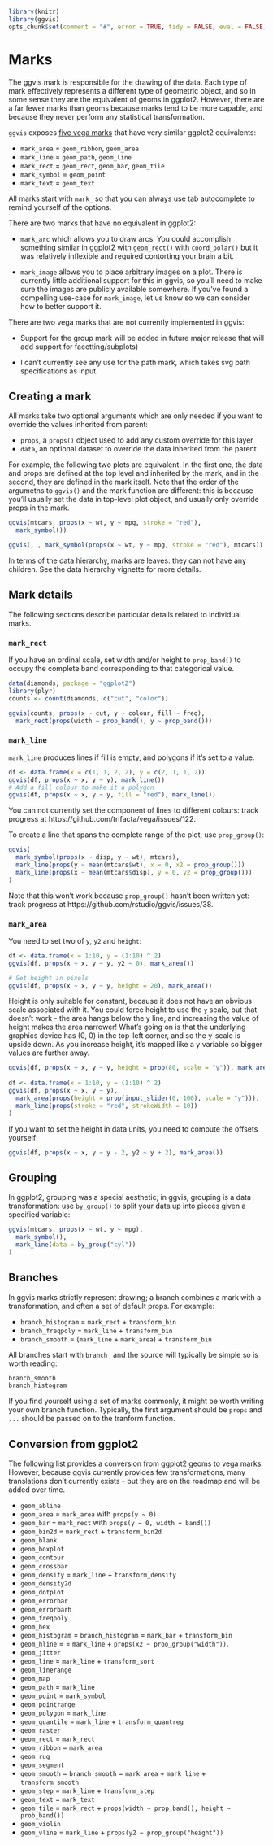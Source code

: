 <!--
%\VignetteEngine{knitr}
%\VignetteIndexEntry{Marks}
-->

```r
library(knitr)
library(ggvis)
opts_chunk$set(comment = "#", error = TRUE, tidy = FALSE, eval = FALSE)
```

# Marks

The ggvis mark is responsible for the drawing of the data. Each type of mark 
effectively represents a different type of geometric object, and so in some
sense they are the equivalent of geoms in ggplot2. However, there are a far
fewer marks than geoms because marks tend to be more capable, and because they
never perform any statistical transformation.

`ggvis` exposes 
[five vega marks](https://github.com/trifacta/vega/wiki/Marks#color-references)
that have very similar ggplot2 equivalents:

* `mark_area` = `geom_ribbon`, `geom_area`
* `mark_line` = `geom_path`, `geom_line` 
* `mark_rect` = `geom_rect`, `geom_bar`, `geom_tile`
* `mark_symbol` = `geom_point`
* `mark_text` = `geom_text`

All marks start with `mark_` so that you can always use tab autocomplete to 
remind yourself of the options.

There are two marks that have no equivalent in ggplot2:

* `mark_arc` which allows you to draw arcs. You could accomplish something
  similar in ggplot2 with `geom_rect()` with `coord_polar()` but it was
  relatively inflexible and required contorting your brain a bit.
  
* `mark_image` allows you to place arbitrary images on a plot. There is 
  currently little additional support for this in ggvis, so you'll need to 
  make sure the images are publicly available somewhere. If you've found
  a compelling use-case for `mark_image`, let us know so we can consider 
  how to better support it.

There are two vega marks that are not currently implemented in ggvis:

* Support for the group mark will be added in future major release that will 
  add support for facetting/subplots)

* I can't currently see any use for the path mark, which takes svg path
  specifications as input.

## Creating a mark

All marks take two optional arguments which are only needed if you want to 
override the values inherited from parent:

* `props`, a `props()` object used to add any custom override for this layer
* `data`, an optional dataset to override the data inherited from the parent

For example, the following two plots are equivalent. In the first one, the 
data and props are defined at the top level and inherited by the mark, and in 
the second, they are defined in the mark itself. Note that the order of the 
argumetns to `ggvis()` and the mark function are different: this is because 
you'll usually set the data in top-level plot object, and usually only override
props in the mark.

```r
ggvis(mtcars, props(x ~ wt, y ~ mpg, stroke = "red"), 
  mark_symbol())

ggvis(, , mark_symbol(props(x ~ wt, y ~ mpg, stroke = "red"), mtcars))
```

In terms of the data hierarchy, marks are leaves: they can not have any 
children. See the data hierarchy vignette for more details.

## Mark details

The following sections describe particular details related to individual marks.

### `mark_rect`

If you have an ordinal scale, set width and/or height to `prop_band()` to 
occupy the complete band corresponding to that categorical value.

```r
data(diamonds, package = "ggplot2")
library(plyr)
counts <- count(diamonds, c("cut", "color"))

ggvis(counts, props(x ~ cut, y ~ colour, fill ~ freq),
  mark_rect(props(width ~ prop_band(), y ~ prop_band()))
```

### `mark_line`

`mark_line` produces lines if fill is empty, and polygons if it's set to a 
value.

```r
df <- data.frame(x = c(1, 1, 2, 2), y = c(2, 1, 1, 2))
ggvis(df, props(x ~ x, y ~ y), mark_line())
# Add a fill colour to make it a polygon
ggvis(df, props(x ~ x, y ~ y, fill = "red"), mark_line())
```

You can not currently set the component of lines to different colours: 
track progress at https://github.com/trifacta/vega/issues/122.

To create a line that spans the complete range of the plot, use `prop_group()`:

```r
ggvis(
  mark_symbol(props(x ~ disp, y ~ wt), mtcars),
  mark_line(props(y ~ mean(mtcars$wt), x = 0, x2 = prop_group()))
  mark_line(props(x ~ mean(mtcars$disp), y = 0, y2 = prop_group()))
)
```

Note that this won't work because `prop_group()` hasn't been written yet: track 
progress at https://github.com/rstudio/ggvis/issues/38.

### `mark_area`

You need to set two of `y`, `y2` and `height`:

```r
df <- data.frame(x = 1:10, y = (1:10) ^ 2)
ggvis(df, props(x ~ x, y ~ y, y2 ~ 0), mark_area())

# Set height in pixels
ggvis(df, props(x ~ x, y ~ y, height = 20), mark_area())
```

Height is only suitable for constant, because it does not have an obvious scale
associated with it. You could force height to use the `y` scale, but that 
doesn't work - the area hangs below the y line, and increasing the value of
height makes the area narrower! What's going on is that the underlying graphics
device has (0, 0) in the top-left corner, and so the y-scale is upside down. As
you increase height, it's mapped like a y variable so bigger values are further
away.

```r
ggvis(df, props(x ~ x, y ~ y, height = prop(80, scale = "y")), mark_area())
  
df <- data.frame(x = 1:10, y = (1:10) ^ 2)
ggvis(df, props(x ~ x, y ~ y), 
  mark_area(props(height = prop(input_slider(0, 100), scale = "y"))),
  mark_line(props(stroke = "red", strokeWidth = 10))
)
```

If you want to set the height in data units, you need to
compute the offsets yourself:

```r
ggvis(df, props(x ~ x, y ~ y - 2, y2 ~ y + 2), mark_area())
```

## Grouping

In ggplot2, grouping was a special aesthetic; in ggvis, grouping is a data 
transformation: use `by_group()` to split your data up into pieces given a 
specified variable:

```r
ggvis(mtcars, props(x ~ wt, y ~ mpg),
  mark_symbol(),
  mark_line(data = by_group("cyl"))
)
```

## Branches

In ggvis marks strictly represent drawing; a branch combines a mark with a
transformation, and often a set of default props. For example:

* `branch_histogram` = `mark_rect` + `transform_bin`
* `branch_freqpoly` = `mark_line` + `transform_bin`
* `branch_smooth` = (`mark_line` + `mark_area`) + `transform_bin`

All branches start with `branch_` and the source will typically be simple so is 
worth reading:

```r
branch_smooth
branch_histogram
```

If you find yourself using a set of marks commonly, it might be worth writing
your own branch function. Typically, the first argument should be `props` and
`...` should be passed on to the tranform function.

## Conversion from ggplot2

The following list provides a conversion from ggplot2 geoms to vega marks. 
However, because ggvis currently provides few transformations, many translations
don't currently exists - but they are on the roadmap and will be added over 
time.

* `geom_abline`
* `geom_area` = `mark_area` with `props(y ~ 0)`
* `geom_bar` = `mark_rect` with `props(y ~ 0, width = band())`
* `geom_bin2d` = `mark_rect` + `transform_bin2d`
* `geom_blank`
* `geom_boxplot`
* `geom_contour`
* `geom_crossbar`
* `geom_density` = `mark_line` + `transform_density`
* `geom_density2d`
* `geom_dotplot`
* `geom_errorbar` 
* `geom_errorbarh`
* `geom_freqpoly`
* `geom_hex`
* `geom_histogram` = `branch_histogram` = `mark_bar` + `transform_bin`
* `geom_hline` =  = `mark_line` + `props(x2 ~ proo_group("width"))`.
* `geom_jitter`
* `geom_line` = `mark_line` + `transform_sort`
* `geom_linerange`
* `geom_map`
* `geom_path` = `mark_line`
* `geom_point` = `mark_symbol`
* `geom_pointrange` 
* `geom_polygon` = `mark_line`
* `geom_quantile` = `mark_line` + `transform_quantreg`
* `geom_raster`
* `geom_rect` = `mark_rect`
* `geom_ribbon` = `mark_area`
* `geom_rug`
* `geom_segment`
* `geom_smooth` = `branch_smooth` = `mark_area` + `mark_line` + `transform_smooth`
* `geom_step` = `mark_line` + `transform_step`
* `geom_text` = `mark_text`
* `geom_tile` = `mark_rect` + `props(width ~ prop_band(), height ~ prob_band())`
* `geom_violin`
* `geom_vline` = `mark_line` + `props(y2 ~ prop_group("height"))`